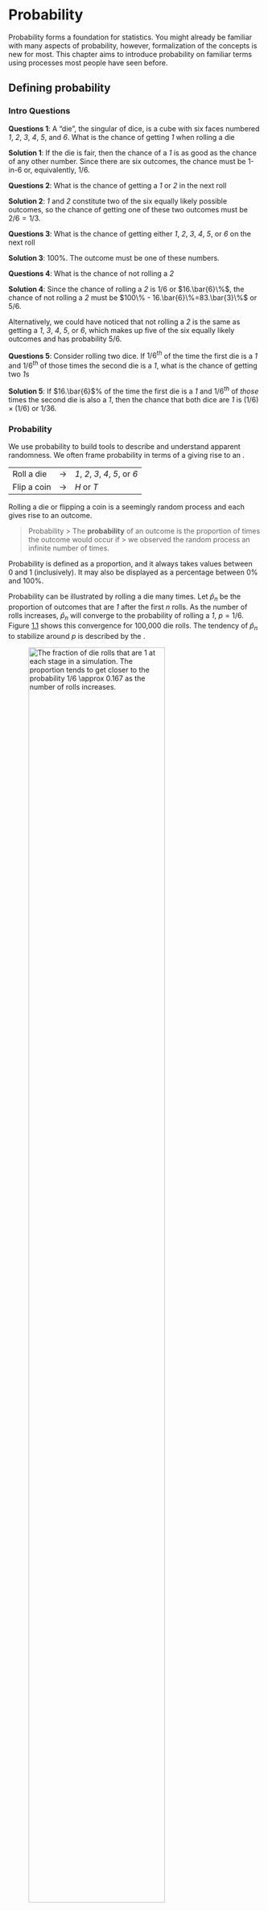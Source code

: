 
Probability
===========

Probability forms a foundation for statistics. You might already be
familiar with many aspects of probability, however, formalization of the
concepts is new for most. This chapter aims to introduce probability on
familiar terms using processes most people have seen before.

Defining probability {#basicsOfProbability}
--------------------
### Intro Questions
**Questions 1**: A "die", the singular of dice, is a cube with six faces numbered *1*,
*2*, *3*, *4*, *5*, and *6*. What is the chance of getting *1* when
rolling a die

**Solution 1**: If the die is
fair, then the chance of a *1* is as good as the chance of any other
number. Since there are six outcomes, the chance must be 1-in-6 or,
equivalently, $1/6$.

**Questions 2**: What is the chance of getting a *1* or *2* in the next
roll
 
**Solution 2**: *1* and *2*
constitute two of the six equally likely possible outcomes, so the
chance of getting one of these two outcomes must be $2/6 = 1/3$.

**Questions 3**: What is the chance of getting either *1*, *2*, *3*, *4*, *5*, or *6* on
the next roll
 

**Solution 3**: 100%. The outcome must be one of these numbers.

**Questions 4**: What is the chance of not rolling a *2*
 
**Solution 4**: Since the chance of rolling a *2* is $1/6$ or
$16.\bar{6}\%$, the chance of not rolling a *2* must be
$100\% - 16.\bar{6}\%=83.\bar{3}\%$ or $5/6$.

Alternatively, we could have noticed that not rolling a *2* is the same
as getting a *1*, *3*, *4*, *5*, or *6*, which makes up five of the six
equally likely outcomes and has probability $5/6$.

**Questions 5**: Consider rolling two dice. If $1/6^{th}$ of the time the first die is a
*1* and $1/6^{th}$ of those times the second die is a *1*, what is the
chance of getting two *1*s
 
**Solution 5**: If $16.\bar{6}$% of the time the first die is a *1*
and $1/6^{th}$ of *those* times the second die is also a *1*, then the
chance that both dice are *1* is $(1/6)\times (1/6)$ or $1/36$.

### Probability

We use probability to build tools to describe and understand apparent
randomness. We often frame probability in terms of a giving rise to an .

  ------------- --------------- ---------------------------------
  Roll a die    $\rightarrow$   *1*, *2*, *3*, *4*, *5*, or *6*
  Flip a coin   $\rightarrow$   *H* or *T*
  ------------- --------------- ---------------------------------

Rolling a die or flipping a coin is a seemingly random process and each
gives rise to an outcome.

> Probability
> > The **probability** of an outcome is the proportion of times the outcome would occur if
> > we observed the random process an infinite number of times.

Probability is defined as a proportion, and it always takes values
between 0 and 1 (inclusively). It may also be displayed as a percentage
between 0% and 100%.

Probability can be illustrated by rolling a die many times. Let
$\hat{p}_n$ be the proportion of outcomes that are *1* after the first
$n$ rolls. As the number of rolls increases, $\hat{p}_n$ will converge
to the probability of rolling a *1*, $p = 1/6$.
Figure [1.1](#dieProp){reference-type="ref" reference="dieProp"} shows
this convergence for 100,000 die rolls. The tendency of $\hat{p}_n$ to
stabilize around $p$ is described by the .

![The fraction of die rolls that are 1 at each stage in a simulation.
The proportion tends to get closer to the probability
$1/6 \approx 0.167$ as the number of rolls
increases.[]{label="dieProp"}](figures/dieProp/dieProp.png){#dieProp
width="80%"}

As more observations are collected, the proportion $\hat{p}_n$ of
occurrences with a particular outcome converges to the probability $p$
of that outcome.

Occasionally the proportion will veer off from the probability and
appear to defy the Law of Large Numbers, as $\hat{p}_n$ does many times
in Figure [1.1](#dieProp){reference-type="ref" reference="dieProp"}.
However, these deviations become smaller as the number of rolls
increases.

Above we write $p$ as the probability of rolling a *1*. We can also
write this probability as $$\begin{aligned}
P(\text{rolling a 1})\end{aligned}$$ As we become more
comfortable with this notation, we will abbreviate it further. For
instance, if it is clear that the process is "rolling a die", we could
abbreviate $P($rolling a *1*$)$ as $P($*1*$)$.

Random processes include rolling a die
and flipping a coin. (a) Think of another random process. (b) Describe
all the possible outcomes of that process. For instance, rolling a die
is a random process with potential outcomes *1*, *2*, \..., *6*.[^1]

What we think of as random processes are not necessarily random, but
they may just be too difficult to understand exactly. The fourth example
in the footnote solution to Guided
Practice {reference-type="ref"
reference="randomProcessExercise"} suggests a roommate's behavior is a
random process. However, even if a roommate's behavior is not truly
random, modeling her behavior as a random process can still be useful.

It can be helpful to model a process as random even if it is not truly
random.

### Disjoint or mutually exclusive outcomes

Two outcomes are called or if they cannot both happen. For instance, if
we roll a die, the outcomes *1* and *2* are disjoint since they cannot
both occur. On the other hand, the outcomes *1* and "rolling an odd
number" are not disjoint since both occur if the outcome of the roll is
a *1*. The terms *disjoint* and *mutually exclusive* are equivalent and
interchangeable.

Calculating the probability of disjoint outcomes is easy. When rolling a
die, the outcomes *1* and *2* are disjoint, and we compute the
probability that one of these outcomes will occur by adding their
separate probabilities: $$\begin{aligned}
P(\text{1 or 2}) = P(\text{1})+P(\text{2}) = 1/6 + 1/6 = 1/3\end{aligned}$$
What about the probability of rolling a *1*, *2*, *3*, *4*, *5*, or *6*
 

Here again, all of the outcomes are disjoint so we add the
probabilities: $$\begin{aligned}
&&P(\text{1 or 2 or 3 or 4 or 5 or 6}) \\
    &&\quad= P(\text{1})+P(\text{2})+P(\text{3})+P(\text{4})+P(\text{5})+P(\text{6}) \\
    &&\quad= 1/6 + 1/6 + 1/6 + 1/6 + 1/6 + 1/6 = 1.\end{aligned}$$ The
guarantees the accuracy of this approach when the outcomes are disjoint.

If $A_1$ and $A_2$ represent two disjoint outcomes, then the probability
that one of them occurs is given by $$\begin{aligned}
P(A_1\text{ or } A_2) = P(A_1) + P(A_2)\end{aligned}$$ If there are many
disjoint outcomes $A_1$, \..., $A_k$, then the probability that one of
these outcomes will occur is $$\begin{aligned}
P(A_1) + P(A_2) + \cdots + P(A_k)\end{aligned}$$

We are interested in the probability of rolling a *1*, *4*, or *5*. (a)
Explain why the outcomes *1*, *4*, and *5* are disjoint. (b) Apply the
Addition Rule for disjoint outcomes to determine $P($*1* or *4* or
*5*$)$.[^2]

In the data set in
Chapter {reference-type="ref"
reference="introductionToData"}, the variable described whether no
number (labeled *none*), only one or more small numbers (*small*), or
whether at least one big number appeared in an email (*big*). Of the
3,921 emails, 549 had no numbers, 2,827 had only one or more small
numbers, and 545 had at least one big number. (a) Are the outcomes
*none*, *small*, and *big* disjoint
 
 (b) Determine the proportion of
emails with value *small* and *big* separately. (c) Use the Addition
Rule for disjoint outcomes to compute the probability a randomly
selected email from the data set has a number in it, small or big.[^3]

Statisticians rarely work with individual outcomes and instead consider
or of outcomes. Let $A$ represent the event where a die roll results in
*1* or *2* and $B$ represent the event that the die roll is a *4* or a
*6*. We write $A$ as the set of outcomes $\{$*1*, *2*$\}$ and $B=\{$*4*,
*6*$\}$. These sets are commonly called . Because $A$ and $B$ have no
elements in common, they are disjoint events. $A$ and $B$ are
represented in Figure [1.2](#disjointSets){reference-type="ref"
reference="disjointSets"}.

![Three events, $A$, $B$, and $D$, consist of outcomes from rolling a
die. $A$ and $B$ are disjoint since they do not have any outcomes in
common.[]{label="disjointSets"}](figures/disjointSets/disjointSets.png){#disjointSets
height="0.7in"}

The Addition Rule applies to both disjoint outcomes and disjoint events.
The probability that one of the disjoint events $A$ or $B$ occurs is the
sum of the separate probabilities: $$\begin{aligned}
P(A\text{ or }B) = P(A) + P(B) = 1/3 + 1/3 = 2/3\end{aligned}$$

\(a\) Verify the probability of event $A$, $P(A)$, is $1/3$ using the
Addition Rule. (b) Do the same for event $B$.[^4]

(a) Using
Figure [1.2](#disjointSets){reference-type="ref"
reference="disjointSets"} as a reference, what outcomes are represented
by event $D$
 
 (b) Are events $B$ and $D$ disjoint
 
 (c) Are events $A$
and $D$ disjoint
 
[^5]

In Guided
Practice {reference-type="ref"
reference="exerExaminingDisjointSetsABD"}, you confirmed $B$ and $D$
from Figure [1.2](#disjointSets){reference-type="ref"
reference="disjointSets"} are disjoint. Compute the probability that
either event $B$ or event $D$ occurs.[^6]

### Probabilities when events are not disjoint

Let's consider calculations for two events that are not disjoint in the
context of a , represented in
Table {reference-type="ref"
reference="deckOfCards"}. If you are unfamiliar with the cards in a
regular deck, please see the footnote.[^7]

  ------------------- ------------------- ------------------- ------------------- ------------------- ------------------- ------------------- ------------------- -------------------- ------------------- ------------------- ------------------- -------------------
  *2$\clubsuit$*      *3$\clubsuit$*      *4$\clubsuit$*      *5$\clubsuit$*      *6$\clubsuit$*      *7$\clubsuit$*      *8$\clubsuit$*      *9$\clubsuit$*      *10$\clubsuit$*      *J$\clubsuit$*      *Q$\clubsuit$*      *K$\clubsuit$*      *A$\clubsuit$*
  *2$\diamondsuit$*   *3$\diamondsuit$*   *4$\diamondsuit$*   *5$\diamondsuit$*   *6$\diamondsuit$*   *7$\diamondsuit$*   *8$\diamondsuit$*   *9$\diamondsuit$*   *10$\diamondsuit$*   *J$\diamondsuit$*   *Q$\diamondsuit$*   *K$\diamondsuit$*   *A$\diamondsuit$*
  *2$\heartsuit$*     *3$\heartsuit$*     *4$\heartsuit$*     *5$\heartsuit$*     *6$\heartsuit$*     *7$\heartsuit$*     *8$\heartsuit$*     *9$\heartsuit$*     *10$\heartsuit$*     *J$\heartsuit$*     *Q$\heartsuit$*     *K$\heartsuit$*     *A$\heartsuit$*
  *2$\spadesuit$*     *3$\spadesuit$*     *4$\spadesuit$*     *5$\spadesuit$*     *6$\spadesuit$*     *7$\spadesuit$*     *8$\spadesuit$*     *9$\spadesuit$*     *10$\spadesuit$*     *J$\spadesuit$*     *Q$\spadesuit$*     *K$\spadesuit$*     *A$\spadesuit$*
  ------------------- ------------------- ------------------- ------------------- ------------------- ------------------- ------------------- ------------------- -------------------- ------------------- ------------------- ------------------- -------------------

  : Representations of the 52 unique cards in a
  deck.[]{label="deckOfCards"}

\(a\) What is the probability that a randomly selected card is a
diamond
 
 (b) What is the probability that a randomly selected card is a
face card
 
[^8]

are useful when outcomes can be categorized as "in" or "out" for two or
three variables, attributes, or random processes. The Venn diagram in
Figure [1.3](#venn){reference-type="ref" reference="venn"} uses a circle
to represent diamonds and another to represent face cards. If a card is
both a diamond and a face card, it falls into the intersection of the
circles. If it is a diamond but not a face card, it will be in part of
the left circle that is not in the right circle (and so on). The total
number of cards that are diamonds is given by the total number of cards
in the diamonds circle: $10+3=13$. The probabilities are also shown
(e.g. $10/52 = 0.1923$).

![A Venn diagram for diamonds and face
cards.[]{label="venn"}](figures/venn/venn.png){#venn height="1.4in"}

Using the Venn diagram, verify $P($face card$) = 12/52=3/13$.[^9]

Let $A$ represent the event that a randomly selected card is a diamond
and $B$ represent the event that it is a face card. How do we compute
$P(A$ or $B)$
 
 Events $A$ and $B$ are not disjoint -- the cards
$J\diamondsuit$, $Q\diamondsuit$, and $K\diamondsuit$ fall into both
categories -- so we cannot use the Addition Rule for disjoint events.
Instead we use the Venn diagram. We start by adding the probabilities of
the two events: $$\begin{aligned}
P(A) + P(B) = P({\color{redcards}\diamondsuit}) + P(\text{face card}) = 12/52 + 13/52
\label{overCountFaceDiamond}\end{aligned}$$ However, the three cards
that are in both events were counted twice, once in each probability. We
must correct this double counting: $$\begin{aligned}
P(A\text{ or } B) &=&P(\text{face card or }{\color{redcards}\diamondsuit})  \notag \\
 &=& P(\text{face card}) + P({\color{redcards}\diamondsuit}) - P(\text{face card and }{\color{redcards}\diamondsuit}) \label{diamondFace} \\
 &=& 12/52 + 13/52 - 3/52 \notag \\
 &=& 22/52 = 11/26 \notag\end{aligned}$$
Equation ({reference-type="ref" reference="diamondFace"}) is an example of the .

If $A$ and $B$ are any two events, disjoint or not, then the probability
that at least one of them will occur is $$\begin{aligned}
P(A\text{ or }B) = P(A) + P(B) - P(A\text{ and }B)
\label{generalAdditionRule}\end{aligned}$$ where $P(A$ and $B)$ is the
probability that both events occur.

When we write "or" in statistics, we mean "and/or" unless we explicitly
state otherwise. Thus, $A$ or $B$ occurs means $A$, $B$, or both $A$ and
$B$ occur.

\(a\) If $A$ and $B$ are disjoint, describe why this implies $P(A$ and
$B) = 0$. (b) Using part (a), verify that the General Addition Rule
simplifies to the simpler Addition Rule for disjoint events if $A$ and
$B$ are disjoint.[^10]

In the data set with 3,921 emails, 367
were spam, 2,827 contained some small numbers but no big numbers, and
168 had both characteristics. Create a Venn diagram for this setup.[^11]

\(a\) Use your Venn diagram from Guided
Practice {reference-type="ref"
reference="emailSpamNumberVennExer"} to determine the probability a
randomly drawn email from the data set is spam and had small numbers
(but not big numbers). (b) What is the probability that the email had
either of these attributes
 
[^12]

### Probability distributions

A is a table of all disjoint outcomes and their associated
probabilities. Table {reference-type="ref"
reference="diceProb"} shows the probability distribution for the sum of
two dice.

  ------------- ---------------- ---------------- ---------------- ---------------- ---------------- ---------------- ---------------- ---------------- ---------------- ---------------- ----------------
                                                                                                                                                                                          
  Dice sum             2                3                4                5                6                7                8                9                10               11               12
  Probability    $\frac{1}{36}$   $\frac{2}{36}$   $\frac{3}{36}$   $\frac{4}{36}$   $\frac{5}{36}$   $\frac{6}{36}$   $\frac{5}{36}$   $\frac{4}{36}$   $\frac{3}{36}$   $\frac{2}{36}$   $\frac{1}{36}$
  ------------- ---------------- ---------------- ---------------- ---------------- ---------------- ---------------- ---------------- ---------------- ---------------- ---------------- ----------------

  : Probability distribution for the sum of two
  dice.[]{label="diceProb"}

A probability distribution is a list of the possible outcomes with
corresponding probabilities that satisfies three rules:

1.  The outcomes listed must be disjoint.

2.  Each probability must be between 0 and 1.

3.  The probabilities must total 1.


Table {reference-type="ref"
reference="usHouseholdIncomeDists"} suggests three distributions for
household income in the United States. Only one is correct. Which one
must it be
 
 What is wrong with the other two
 
[^13]

    Income range (\$1000s)   0-25   25-50   50-100   100+
  ------------------------ ------ ------- -------- ------
                     \(a\)   0.18    0.39     0.33   0.16
                     \(b\)   0.38   -0.27     0.52   0.37
                     \(c\)   0.28    0.27     0.29   0.16

  : Proposed distributions of US household incomes (Guided
  Practice {reference-type="ref"
  reference="usHouseholdIncomeDistsExercise"}).[]{label="usHouseholdIncomeDists"}

Chapter {reference-type="ref"
reference="introductionToData"} emphasized the importance of plotting
data to provide quick summaries. Probability distributions can also be
summarized in a bar plot. For instance, the distribution of US household
incomes is shown in
Figure [1.4](#usHouseholdIncomeDistBar){reference-type="ref"
reference="usHouseholdIncomeDistBar"} as a bar plot.[^14] The
probability distribution for the sum of two dice is shown in
Table {reference-type="ref"
reference="diceProb"} and plotted in
Figure [1.5](#diceSumDist){reference-type="ref"
reference="diceSumDist"}.

![The probability distribution of US household
income.[]{label="usHouseholdIncomeDistBar"}](figures/usHouseholdIncomeDistBar/usHouseholdIncomeDistBar.png){#usHouseholdIncomeDistBar
width="68%"}

![The probability distribution of the sum of two
dice.[]{label="diceSumDist"}](figures/diceSumDist/diceSumDist.png){#diceSumDist
width="73%"}

In these bar plots, the bar heights represent the probabilities of
outcomes. If the outcomes are numerical and discrete, it is usually
(visually) convenient to make a bar plot that resembles a histogram, as
in the case of the sum of two dice. Another example of plotting the bars
at their respective locations is shown in
Figure [1.11](#bookCostDist){reference-type="ref"
reference="bookCostDist"} on page .

### Complement of an event

Rolling a die produces a value in the set $\{$*1*, *2*, *3*, *4*, *5*,
*6*$\}$. This set of all possible outcomes is called the ($S$) for
rolling a die. We often use the sample space to examine the scenario
where an event does not occur.

Let $D=\{$*2*, *3*$\}$ represent the event that the outcome of a die
roll is *2* or *3*. Then the of $D$ represents all outcomes in our
sample space that are not in $D$, which is denoted by $D^c = \{$*1*,
*4*, *5*, *6*$\}$. That is, $D^c$ is the set of all possible outcomes
not already included in $D$.
Figure [1.6](#complementOfD){reference-type="ref"
reference="complementOfD"} shows the relationship between $D$, $D^c$,
and the sample space $S$.

![Event $D=\{$*2*, *3*$\}$ and its complement, $D^c = \{$*1*, *4*, *5*,
*6*$\}$. $S$ represents the sample space, which is the set of all
possible
events.[]{label="complementOfD"}](figures/complementOfD/complementOfD.png){#complementOfD
width="40%"}

\(a\) Compute $P(D^c) = P($rolling a *1*, *4*, *5*, or *6*$)$. (b) What
is $P(D) + P(D^c)$
 
[^15]

Events $A=\{$*1*, *2*$\}$ and $B=\{$*4*, *6*$\}$ are shown in
Figure [1.2](#disjointSets){reference-type="ref"
reference="disjointSets"} on page . (a) Write out what $A^c$ and $B^c$
represent. (b) Compute $P(A^c)$ and $P(B^c)$. (c) Compute $P(A)+P(A^c)$
and $P(B)+P(B^c)$.[^16]

A complement of an event $A$ is constructed to have two very important
properties: (i) every possible outcome not in $A$ is in $A^c$, and (ii)
$A$ and $A^c$ are disjoint. Property (i) implies $$\begin{aligned}
P(A\text{ or }A^c) = 1
\label{complementSumTo1}\end{aligned}$$ That is, if the outcome is not
in $A$, it must be represented in $A^c$. We use the Addition Rule for
disjoint events to apply Property (ii): $$\begin{aligned}
P(A\text{ or }A^c) = P(A) + P(A^c)
\label{complementDisjointEquation}\end{aligned}$$ Combining
Equations ({reference-type="ref" reference="complementSumTo1"})
and ({reference-type="ref" reference="complementDisjointEquation"}) yields a very useful
relationship between the probability of an event and its complement.

The complement of event $A$ is denoted $A^c$, and $A^c$ represents all
outcomes not in $A$. $A$ and $A^c$ are mathematically related:
$$\begin{aligned}
\label{complement}
P(A) + P(A^c) = 1, \quad\text{i.e.}\quad P(A) = 1-P(A^c)\end{aligned}$$

In simple examples, computing $A$ or $A^c$ is feasible in a few steps.
However, using the complement can save a lot of time as problems grow in
complexity.

Let $A$ represent the event where we roll two dice and their total is
less than *12*. (a) What does the event $A^c$ represent
 
 (b) Determine
$P(A^c)$ from Table {reference-type="ref" reference="diceProb"} on page . (c) Determine $P(A)$.[^17]

Consider again the probabilities from
Table {reference-type="ref" reference="diceProb"} and rolling two dice. Find the following
probabilities: (a) The sum of the dice is *not* *6*. (b) The sum is at
least *4*, i.e. $\{$*4*, *5*, \..., *12*$\}$. (c) The sum is no more
than *10*. That is, determine the probability of the event $D=\{$*2*,
*3*, \..., *10*$\}$.[^18]

### Independence {#probabilityIndependence}

Just as variables and observations can be independent, random processes
can be independent, too. Two processes are if knowing the outcome of one
provides no useful information about the outcome of the other. For
instance, flipping a coin and rolling a die are two independent
processes -- knowing the coin was heads does not help determine the
outcome of a die roll. On the other hand, stock prices usually move up
or down together, so they are not independent.

Example {reference-type="ref" reference="probOf2Ones"} provides a basic example of two independent
processes: rolling two dice. We want to determine the probability that
both will be *1*. Suppose one of the dice is red and the other white. If
the outcome of the red die is a *1*, it provides no information about
the outcome of the white die. We first encountered this same question in
Example {reference-type="ref" reference="probOf2Ones"} (page ), where we calculated the probability
using the following reasoning: $1/6^{th}$ of the time the red die is a
*1*, and $1/6^{th}$ of *those* times the white die will also be *1*.
This is illustrated in
Figure [1.7](#indepForRollingTwo1s){reference-type="ref"
reference="indepForRollingTwo1s"}. Because the rolls are independent,
the probabilities of the corresponding outcomes can be multiplied to get
the final answer: $(1/6)\times(1/6)=1/36$. This can be generalized to
many independent processes.

![$1/6^{th}$ of the time, the first roll is a *1*. Then $1/6^{th}$ of
*those* times, the second roll will also be a
*1*.[]{label="indepForRollingTwo1s"}](figures/indepForRollingTwo1s/indepForRollingTwo1s.png){#indepForRollingTwo1s
width="65%"}

What if there was also a blue die independent of the other two
 
 What is
the probability of rolling the three dice and getting all
*1*s
 
 The same logic
applies from
Example {reference-type="ref"
reference="probOf2Ones"}. If $1/36^{th}$ of the time the white and red
dice are both *1*, then $1/6^{th}$ of *those* times the blue die will
also be *1*, so multiply: $$\begin{aligned}
P(white=\text{\small1 and } red=\text{\small1 and } blue=\text{\small1})
    &= P(white=\text{\small1})\times P(red=\text{\small1})\times P(blue=\text{\small1}) \\
    &= (1/6)\times (1/6)\times (1/6)
    = 1/216\end{aligned}$$

Examples {reference-type="ref"
reference="probOf2Ones"}
and {reference-type="ref"
reference="threeDice"} illustrate what is called the Multiplication Rule
for independent processes.

If $A$ and $B$ represent events from two different and independent
processes, then the probability that both $A$ and $B$ occur can be
calculated as the product of their separate probabilities:
$$\begin{aligned}
\label{eqForIndependentEvents}
P(A \text{ and }B) = P(A) \times  P(B)\end{aligned}$$ Similarly, if
there are $k$ events $A_1$, \..., $A_k$ from $k$ independent processes,
then the probability they all occur is $$\begin{aligned}
P(A_1) \times  P(A_2)\times  \cdots \times  P(A_k)\end{aligned}$$

 About 9% of
people are left-handed. Suppose 2 people are selected at random from the
U.S. population. Because the sample size of 2 is very small relative to
the population, it is reasonable to assume these two people are
independent. (a) What is the probability that both are left-handed
 

(b) What is the probability that both are right-handed
 
[^19]

 Suppose 5
people are selected at random.[^20]

1.  What is the probability that all are right-handed
 


2.  What is the probability that all are left-handed
 


3.  What is the probability that not all of the people are right-handed
 


Suppose the variables and are independent, i.e. knowing someone's
provides no useful information about their and vice-versa. Then we can
compute whether a randomly selected person is right-handed and
female[^21] using the Multiplication Rule: $$\begin{aligned}
P(\text{right-handed and female}) &=& P(\text{right-handed}) \times  P(\text{female}) \\
&=& 0.91 \times  0.50 = 0.455\end{aligned}$$

Three people are selected at random.[^22]

1.  What is the probability that the first person is male and
    right-handed
 


2.  What is the probability that the first two people are male and
    right-handed
 
.

3.  What is the probability that the third person is female and
    left-handed
 


4.  What is the probability that the first two people are male and
    right-handed and the third person is female and left-handed
 


Sometimes we wonder if one outcome provides useful information about
another outcome. The question we are asking is, are the occurrences of
the two events independent
 
 We say that two events $A$ and $B$ are
independent if they satisfy
Equation {reference-type="eqref"
reference="eqForIndependentEvents"}.

If we shuffle up a deck of cards and draw one, is the event that the
card is a heart independent of the event that the card is an ace
 
 The
probability the card is a heart is $1/4$ and the probability that it is
an ace is $1/13$. The probability the card is the ace of hearts is
$1/52$. We check whether
Equation {reference-type="ref"
reference="eqForIndependentEvents"} is satisfied: $$\begin{aligned}
P({\color{redcards}\heartsuit})\times P(\text{ace}) = \frac{1}{4}\times \frac{1}{13} = \frac{1}{52} 
                    = P({\color{redcards}\heartsuit}\text{ and ace})\end{aligned}$$
Because the equation holds, the event that the card is a heart and the
event that the card is an ace are independent events.

Conditional probability {#conditionalProbabilitySection}
-----------------------

Are students more likely to use marijuana when their parents used drugs
 

The data set contains a sample of 445 cases with two variables, and ,
and is summarized in
Table {reference-type="ref"
reference="contTableOfParStDrugUse"}.[^23] The variable is either *uses*
or *not*, where a student is labeled as if she has recently used
marijuana. The variable takes the value *used* if at least one of the
parents used drugs, including alcohol.

  --------- -------- -------- ------- ------- -- --
                                                 
                       *used*   *not*   Total    
            *uses*        125      94     219    
  \[0pt\]   *not*          85     141     226    
            Total         210     235     445    
  --------- -------- -------- ------- ------- -- --

  : Contingency table summarizing the data
  set.[]{label="contTableOfParStDrugUse"}

![A Venn diagram using boxes for the data
set.[]{label="drugUseVenn"}](figures/drugUseVenn/drugUseVenn.png){#drugUseVenn
width="65%"}

If at least one parent used drugs, what is the chance their child ()
uses
 
 We will estimate this probability using the data. Of the 210 cases
in this data set where = *used*, 125 represent cases where = *uses*:
$$\begin{aligned}
P(\text{\var{student} = uses given \var{parents} = used}) = \frac{125}{210} = 0.60\end{aligned}$$

A student is randomly selected from the study and she does not use
drugs. What is the probability that at least one of her parents
used
 
If the student does not use
drugs, then she is one of the 226 students in the second row. Of these
226 students, 85 had at least one parent who used drugs:
$$\begin{aligned}
P(\text{\var{parents} = used given \var{student} = not}) = \frac{85}{226} = 0.376\end{aligned}$$

### Marginal and joint probabilities {#marginalAndJointProbabilities}

Table {reference-type="ref"
reference="drugUseProbTable"} includes row and column totals for each
variable separately in the data set. These totals represent for the
sample, which are the probabilities based on a single variable without
conditioning on any other variables. For instance, a probability based
solely on the variable is a marginal probability: $$\begin{aligned}
P(\text{\var{student} = uses}) = \frac{219}{445} = 0.492\end{aligned}$$
A probability of outcomes for two or more variables or processes is
called a : $$\begin{aligned}
P(\text{\var{student} = uses and \var{parents} = not}) = \frac{94}{445} = 0.21\end{aligned}$$
It is common to substitute a comma for "and" in a joint probability,
although either is acceptable.

               : *used*   : *not*   Total
  ---------- ---------- --------- -------
  : *uses*         0.28      0.21    0.49
  : *not*          0.19      0.32    0.51
  Total            0.47      0.53    1.00

  : Probability table summarizing parental and student drug
  use.[]{label="drugUseProbTable"}

If a probability is based on a single variable, it is a *marginal
probability*. The probability of outcomes for two or more variables or
processes is called a *joint probability*.

We use to summarize joint probabilities for the sample. These
proportions are computed by dividing each count in
Table {reference-type="ref"
reference="contTableOfParStDrugUse"} by 445 to obtain the proportions in
Table {reference-type="ref"
reference="drugUseProbTable"}. The joint probability distribution of the
and variables is shown in
Table {reference-type="ref"
reference="drugUseDistribution"}.

  Joint outcome         Probability
  -------------------- -------------
  = *used*, = *uses*       0.28
  = *used*, = *not*        0.19
  = *not*, = *uses*        0.21
  = *not*, = *not*         0.32
  Total                    1.00

  : A joint probability distribution for the data
  set.[]{label="drugUseDistribution"}

Verify
Table {reference-type="ref"
reference="drugUseDistribution"} represents a probability distribution:
events are disjoint, all probabilities are non-negative, and the
probabilities sum to 1.[^24]

We can compute marginal probabilities using joint probabilities in
simple cases. For example, the probability a random student from the
study uses drugs is found by summing the outcomes from
Table {reference-type="ref"
reference="drugUseDistribution"} where = *uses*: $$\begin{aligned}
&&P(\text{\underline{\color{black}\var{student} = uses}}) \\
&& \quad =  P(\text{\var{parents} = used, \underline{\color{black}\var{student} = uses}}) + \\
&& \quad \quad \quad \quad P(\text{\var{parents} = not, \underline{\color{black}\var{student} = uses}}) \\
&& \quad = 0.28 + 0.21 = 0.49\end{aligned}$$

### Defining conditional probability

There is some connection between drug use of parents and of the student:
drug use of one is associated with drug use of the other.[^25] In this
section, we discuss how to use information about associations between
two variables to improve probability estimation.

The probability that a random student from the study uses drugs is 0.49.
Could we update this probability if we knew that this student's parents
used drugs
 
 Absolutely. To do so, we limit our view to only those 210
cases where parents used drugs and look at the fraction where the
student uses drugs: $$\begin{aligned}
P(\text{\var{student} = uses given \var{parents} = used}) = \frac{125}{210} = 0.60\end{aligned}$$
We call this a because we computed the probability under a condition: =
*used*. There are two parts to a conditional probability, and the . It
is useful to think of the condition as information we know to be true,
and this information usually can be described as a known outcome
or event.

We separate the text inside our probability notation into the outcome of
interest and the condition: $$\begin{aligned}
&& P(\text{\var{student} = uses given \var{parents} = used}) \notag \\
&& = P(\text{\var{student} = uses } | \text{ \var{parents} = used}) = \frac{125}{210} = 0.60
\label{probStudentUsedIfParentsUsedInFormalNotation}\end{aligned}$$ The
vertical bar "$|$" is read as *given*.

In
Equation ({reference-type="ref"
reference="probStudentUsedIfParentsUsedInFormalNotation"}), we computed
the probability a student uses based on the condition that at least one
parent used as a fraction: $$\begin{aligned}
&& P(\text{\var{student} = uses } | \text{ \var{parents} = used}) \notag \\
&&\quad = \frac{\text{\# times \var{student} = uses and \var{parents} = used}}{\text{\# times \var{parents} = used}} \label{ratioOfBothToRatioOfConditionalForParentsAndStudent} \\
&&\quad = \frac{125}{210} = 0.60 \notag\end{aligned}$$ We considered
only those cases that met the condition, = *used*, and then we computed
the ratio of those cases that satisfied our outcome of interest, the
student uses.

Counts are not always available for data, and instead only marginal and
joint probabilities may be provided. For example, disease rates are
commonly listed in percentages rather than in a count format. We would
like to be able to compute conditional probabilities even when no counts
are available, and we use
Equation ({reference-type="ref"
reference="ratioOfBothToRatioOfConditionalForParentsAndStudent"}) as an
example demonstrating this technique.

We considered only those cases that satisfied the condition, = *used*.
Of these cases, the conditional probability was the fraction who
represented the outcome of interest, = *uses*. Suppose we were provided
only the information in
Table {reference-type="ref+page"
reference="drugUseProbTable"}, i.e. only probability data. Then if we
took a sample of 1000 people, we would anticipate about 47% or
$0.47\times 1000 = 470$ would meet our information criterion. Similarly,
we would expect about 28% or $0.28\times 1000 = 280$ to meet both the
information criterion and represent our outcome of interest. Thus, the
conditional probability could be computed: $$\begin{aligned}
P(\text{\var{student} = uses } | \text{ \var{parents} = used})
    &= \frac{\text{\# (\var{student} = uses and \var{parents} = used)}}{\text{\# (\var{parents} = used)}} \notag \\
    &= \frac{280}{470} = \frac{0.28}{0.47} = 0.60
\label{stUserPUsedHypSampSize}\end{aligned}$$ In
Equation ({reference-type="ref"
reference="stUserPUsedHypSampSize"}), we examine exactly the fraction of
two probabilities, 0.28 and 0.47, which we can write as
$$\begin{aligned}
P(\var{student} = uses\ \text{and}\ \var{parents} = used)
    \quad\text{and}\quad
    P(\var{parents} = used).\end{aligned}$$ The fraction of these
probabilities represents our general formula for conditional
probability.

The conditional probability of the outcome of interest $A$ given
condition $B$ is computed as the following: $$\begin{aligned}
P(A | B) = \frac{P(A\text{ and }B)}{P(B)}
\label{condProbEq}\end{aligned}$$

(a) Write out the
following statement in conditional probability notation: "*The
probability a random case has = *not* if it is known that = *not**".
Notice that the condition is now based on the student, not the parent.
(b) Determine the probability from part (a).
Table {reference-type="ref+page"
reference="drugUseProbTable"} may be helpful.[^26]


(a) Determine the probability that one of the parents had used drugs if
it is known the student does not use drugs. (b) Using the answers from
part (a) and Guided
Practice {reference-type="ref"
reference="drugUseProbOfParentsEqualNotGivenStudents"}(b), compute
$$\begin{aligned}
P(\text{\var{parents} = used}|\text{\var{student} = not})
    + P(\text{\var{parents} = not}|\text{\var{student} = not})\end{aligned}$$
(c) Provide an intuitive argument to explain why the sum in (b) is
1.[^27]

The data indicate that drug use of parents and children are associated.
Does this mean the drug use of parents causes the drug use of the
students
 
[^28]

### Smallpox in Boston, 1721

The data set provides a sample of 6,224 individuals from the year 1721
who were exposed to smallpox in Boston.[^29] Doctors at the time
believed that inoculation, which involves exposing a person to the
disease in a controlled form, could reduce the likelihood of death.

Each case represents one person with two variables: and . The variable
takes two levels: *yes* or *no*, indicating whether the person was
inoculated or not. The variable has outcomes *lived* or *died*. These
data are summarized in
Tables {reference-type="ref"
reference="smallpoxContingencyTable"}
and {reference-type="ref"
reference="smallpoxProbabilityTable"}.

  --------- --------- ------- ------ -------
                                     
                        *yes*   *no*   Total
            *lived*       238   5136    5374
  \[0pt\]   *died*          6    844     850
            Total         244   5980    6224
  --------- --------- ------- ------ -------

  : Contingency table for the data
  set.[]{label="smallpoxContingencyTable"}

  --------- --------- -------- -------- --------
                                        
                         *yes*     *no*    Total
            *lived*     0.0382   0.8252   0.8634
  \[0pt\]   *died*      0.0010   0.1356   0.1366
            Total       0.0392   0.9608   1.0000
  --------- --------- -------- -------- --------

  : Table proportions for the data, computed by dividing each count by
  the table total, 6224.[]{label="smallpoxProbabilityTable"}

Write out, in formal notation, the
probability a randomly selected person who was not inoculated died from
smallpox, and find this probability.[^30]

Determine the probability that an inoculated person died from smallpox.
How does this result compare with the result of Guided
Practice {reference-type="ref"
reference="probDiedIfNotInoculated"}
 
[^31]

The people of Boston
self-selected whether or not to be inoculated. (a) Is this study
observational or was this an experiment
 
 (b) Can we infer any causal
connection using these data
 
 (c) What are some potential confounding
variables that might influence whether someone *lived* or *died* and
also affect whether that person was inoculated
 
[^32]

### General multiplication rule

Section [1.1.6](#probabilityIndependence){reference-type="ref"
reference="probabilityIndependence"} introduced the Multiplication Rule
for independent processes. Here we provide the for events that might not
be independent.

If $A$ and $B$ represent two outcomes or events, then $$\begin{aligned}
P(A\text{ and }B) = P(A | B)\times P(B)\end{aligned}$$

It is useful to think of $A$ as the outcome of interest and $B$ as the
condition.

This General Multiplication Rule is simply a rearrangement of the
definition for conditional probability in
Equation ({reference-type="ref"
reference="condProbEq"}) on page .

Consider the data set. Suppose we are given only two pieces of
information: 96.08% of residents were not inoculated, and 85.88% of the
residents who were not inoculated ended up surviving. How could we
compute the probability that a resident was not inoculated and lived
 
 We
will compute our answer using the General Multiplication Rule and then
verify it using
Table {reference-type="ref"
reference="smallpoxProbabilityTable"}. We want to determine
$$\begin{aligned}
P(\text{\var{result} = lived and \var{inoculated} = no})\end{aligned}$$
and we are given that $$\begin{aligned}
P(\text{\var{result} = lived }|\text{ \var{inoculated} = no})=0.8588 \\
P(\text{\var{inoculated} = no})=0.9608\end{aligned}$$ Among the
96.08% of people who were not inoculated, 85.88% survived:
$$\begin{aligned}
P(\text{\var{result} = lived and \var{inoculated} = no}) = 0.8588\times 0.9608 = 0.8251\end{aligned}$$
This is equivalent to the General Multiplication Rule. We can confirm
this probability in
Table {reference-type="ref"
reference="smallpoxProbabilityTable"} at the intersection of *no* and
*lived* (with a small rounding error).

Use $P($ = *yes*$) = 0.0392$ and $P($ = *lived* $|$ = *yes*$) = 0.9754$
to determine the probability that a person was both inoculated and
lived.[^33]

If 97.45% of the people who were inoculated lived, what proportion of
inoculated people must have died
 
[^34]

Let $A_1$, \..., $A_k$ represent all the disjoint outcomes for a
variable or process. Then if $B$ is an event, possibly for another
variable or process, we have: $$\begin{aligned}
P(A_1|B)+\cdots+P(A_k|B) = 1\end{aligned}$$

The rule for complements also holds when an event and its complement are
conditioned on the same information: $$\begin{aligned}
P(A | B) = 1 - P(A^c | B)\end{aligned}$$

Based on the probabilities computed above, does it appear that
inoculation is effective at reducing the risk of death from
smallpox
 
[^35]

### Independence considerations in conditional probability

If two processes are independent, then knowing the outcome of one should
provide no information about the other. We can show this is
mathematically true using conditional probabilities.

Let $X$ and $Y$ represent the
outcomes of rolling two dice. (a) What is the probability that the first
die, $X$, is *1*
 
 (b) What is the probability that both $X$ and $Y$ are
*1*
 
 (c) Use the formula for conditional probability to compute $P(Y =$
*1* $| X =$ *1*$)$. (d) What is $P(Y=1)$
 
 Is this different from the
answer from part (c)
 
 Explain.[^36]

We can show in Guided
Practice {reference-type="ref"
reference="condProbOfRollingA1AfterOne1"}(c) that the conditioning
information has no influence by using the Multiplication Rule for
independence processes: $$\begin{aligned}
P(Y=\text{1}|X=\text{1})
    &=& \frac{P(Y=\text{1 and }X=\text{1})}{P(X=\text{1})} \\
    &=& \frac{P(Y=\text{1})\times \color{oiGB}P(X=\text{1})}{\color{oiGB}P(X=\text{1})} \\
    &=& P(Y=\text{1}) \\\end{aligned}$$

Ron is watching a roulette table in a casino and notices that the last
five outcomes were *black*. He figures that the chances of getting
*black* six times in a row is very small (about $1/64$) and puts his
paycheck on red. What is wrong with his reasoning
 
[^37]

### Tree diagrams

are a tool to organize outcomes and probabilities around the structure
of the data. They are most useful when two or more processes occur in a
sequence and each process is conditioned on its predecessors.

The data fit this description. We see the population as split by : *yes*
and *no*. Following this split, survival rates were observed for each
group. This structure is reflected in the shown in
Figure [1.9](#smallpoxTreeDiagram){reference-type="ref"
reference="smallpoxTreeDiagram"}. The first branch for is said to be the
branch while the other branches are .

![A tree diagram of the data
set.[]{label="smallpoxTreeDiagram"}](figures/smallpoxTreeDiagram/smallpoxTreeDiagram.png){#smallpoxTreeDiagram
width="93%"}

Tree diagrams are annotated with marginal and conditional probabilities,
as shown in Figure [1.9](#smallpoxTreeDiagram){reference-type="ref"
reference="smallpoxTreeDiagram"}. This tree diagram splits the smallpox
data by into the *yes* and *no* groups with respective marginal
probabilities 0.0392 and 0.9608. The secondary branches are conditioned
on the first, so we assign conditional probabilities to these branches.
For example, the top branch in
Figure [1.9](#smallpoxTreeDiagram){reference-type="ref"
reference="smallpoxTreeDiagram"} is the probability that = *lived*
conditioned on the information that = *yes*. We may (and usually do)
construct joint probabilities at the end of each branch in our tree by
multiplying the numbers we come across as we move from left to right.
These joint probabilities are computed using the General Multiplication
Rule: $$\begin{aligned}
&& P(\text{\var{inoculated} = yes and \var{result} = lived}) \\
    &&\quad = P(\text{\var{inoculated} = yes})\times P(\text{\var{result} = lived}|\text{\var{inoculated} = yes}) \\
    &&\quad = 0.0392\times 0.9754=0.0382\end{aligned}$$

Consider the midterm and final for a statistics class. Suppose 13% of
students earned an *A* on the midterm. Of those students who earned an
*A* on the midterm, 47% received an *A* on the final, and 11% of the
students who earned lower than an *A* on the midterm received an *A* on
the final. You randomly pick up a final exam and notice the student
received an *A*. What is the probability that this student earned an *A*
on the midterm
 


The end-goal is to find
$P(\text{\var{midterm} = A} | \text{\var{final} = A})$. To
calculate this conditional probability, we need the following
probabilities: $$\begin{aligned}
P(\text{\var{midterm} = A and \var{final} = A}) \qquad\text{and}\qquad
P(\text{\var{final} = A})\end{aligned}$$ However, this
information is not provided, and it is not obvious how to calculate
these probabilities. Since we aren't sure how to proceed, it is useful
to organize the information into a tree diagram, as shown in
Figure [1.10](#testTree){reference-type="ref" reference="testTree"}.
When constructing a tree diagram, variables provided with marginal
probabilities are often used to create the tree's primary branches; in
this case, the marginal probabilities are provided for midterm grades.
The final grades, which correspond to the conditional probabilities
provided, will be shown on the secondary branches.

![A tree diagram describing the and
variables.[]{label="testTree"}](figures/testTree/testTree.png){#testTree
width="87%"}

With the tree diagram constructed, we may compute the required
probabilities: $$\begin{aligned}
&&P(\text{\var{midterm} = A and \var{final} = A}) = 0.0611 \\
&&P(\text{\underline{\color{black}\var{final} = A}})  \\
&& \quad= P(\text{\var{midterm} = other and \underline{\color{black}\var{final} = A}}) + P(\text{\var{midterm} = A and \underline{\color{black}\var{final} = A}}) \\
&& \quad= 0.0611 + 0.0957 = 0.1568\end{aligned}$$ The marginal
probability, $P($ = *A*$)$, was calculated by adding up all the joint
probabilities on the right side of the tree that correspond to = *A*. We
may now finally take the ratio of the two probabilities:
$$\begin{aligned}
P(\text{\var{midterm} = A} | \text{\var{final} = A}) &=& \frac{P(\text{\var{midterm} = A and \var{final} = A})}{P(\text{\var{final} = A})} \\
&=& \frac{0.0611}{0.1568} = 0.3897\end{aligned}$$ The probability the
student also earned an A on the midterm is about 0.39.

After an introductory statistics course, 78% of students can
successfully construct tree diagrams. Of those who can construct tree
diagrams, 97% passed, while only 57% of those students who could not
construct tree diagrams passed. (a) Organize this information into a
tree diagram. (b) What is the probability that a randomly selected
student passed
 
 (c) Compute the probability a student is able to
construct a tree diagram if it is known that she passed.[^38]

Random variables {#randomVariablesSection}
----------------

Two books are assigned for a statistics class: a textbook and its
corresponding study guide. The university bookstore determined 20% of
enrolled students do not buy either book, 55% buy the textbook only, and
25% buy both books, and these percentages are relatively constant from
one term to another. If there are 100 students enrolled, how many books
should the bookstore expect to sell to this
class
 

Around 20 students will not buy either book (0 books total), about 55
will buy one book (55 books total), and approximately 25 will buy two
books (totaling 50 books for these 25 students). The bookstore should
expect to sell about 105 books for this class.

Would you be surprised if the bookstore sold slightly more or less than
105 books
 
[^39]

The textbook costs \$137 and the study guide \$33. How much revenue
should the bookstore expect from this class of 100
students
 
 About 55
students will just buy a textbook, providing revenue of
$$\begin{aligned}
\$137 \times  55 = \$7,535\end{aligned}$$ The roughly 25 students who
buy both the textbook and the study guide would pay a total of
$$\begin{aligned}
(\$137 + \$33) \times  25 = \$170 \times  25 = \$4,250\end{aligned}$$
Thus, the bookstore should expect to generate about
$\$7,535 + \$4,250 = \$11,785$ from these 100 students for this one
class. However, there might be some *sampling variability* so the actual
amount may differ by a little bit.

![Probability distribution for the bookstore's revenue from a single
student. The distribution balances on a triangle representing the
average revenue per
student.[]{label="bookCostDist"}](figures/bookCostDist/bookCostDist.png){#bookCostDist
width="69%"}

What is the average revenue per student for this
course
 
 The
expected total revenue is \$11,785, and there are 100 students.
Therefore the expected revenue per student is
$\$11,785/100 =  \$117.85$.

### Expectation

We call a variable or process with a numerical outcome a , and we
usually represent this random variable with a capital letter such as
$X$, $Y$, or $Z$. The amount of money a single student will spend on her
statistics books is a random variable, and we represent it by $X$.

A random process or variable with a numerical outcome.

The possible outcomes of $X$ are labeled with a corresponding lower case
letter $x$ and subscripts. For example, we write $x_1=\$0$, $x_2=\$137$,
and $x_3=\$170$, which occur with probabilities $0.20$, $0.55$, and
$0.25$. The distribution of $X$ is summarized in
Figure [1.11](#bookCostDist){reference-type="ref"
reference="bookCostDist"} and
Table {reference-type="ref"
reference="statSpendDist"}.

  $i$            1       2       3      Total
  ------------ ------ ------- ------- -------
  $x_i$         \$0    \$137   \$170       --
  $P(X=x_i)$    0.20   0.55    0.25      1.00

  : The probability distribution for the random variable $X$,
  representing the bookstore's revenue from a single
  student.[]{label="statSpendDist"}

We computed the average outcome of $X$ as \$117.85 in
Example {reference-type="ref"
reference="revFromStudent"}. We call this average the of $X$, denoted by
$E(X)$. The expected value of a random variable is computed by adding
each outcome weighted by its probability: $$\begin{aligned}
E(X) &= 0 \times  P(X=0) + 137 \times  P(X=137) + 170 \times  P(X=170) \\
    &= 0 \times  0.20 + 137 \times  0.55 + 170 \times  0.25 = 117.85\end{aligned}$$

If $X$ takes outcomes $x_1$, \..., $x_k$ with probabilities $P(X=x_1)$,
\..., $P(X=x_k)$, the expected value of $X$ is the sum of each outcome
multiplied by its corresponding probability: $$\begin{aligned}
E(X)    &= x_1\times P(X=x_1) + \cdots + x_k\times P(X=x_k) \notag \\
    &= \sum_{i=1}^{k}x_iP(X=x_i)\end{aligned}$$ The Greek letter $\mu$
may be used in place of the notation $E(X)$.

The expected value for a random variable represents the average outcome.
For example, $E(X)=117.85$ represents the average amount the bookstore
expects to make from a single student, which we could also write as
$\mu=117.85$.

It is also possible to compute the expected value of a continuous random
variable. However, it requires a little calculus and we save it for a
later class.[^40]

In physics, the expectation holds the same meaning as the center of
gravity. The distribution can be represented by a series of weights at
each outcome, and the mean represents the balancing point. This is
represented in Figures [1.11](#bookCostDist){reference-type="ref"
reference="bookCostDist"} and [1.12](#bookWts){reference-type="ref"
reference="bookWts"}. The idea of a center of gravity also expands to
continuous probability distributions.
Figure [1.13](#contBalance){reference-type="ref"
reference="contBalance"} shows a continuous probability distribution
balanced atop a wedge placed at the mean.

![A weight system representing the probability distribution for $X$. The
string holds the distribution at the mean to keep the system
balanced.[]{label="bookWts"}](figures/bookWts/bookWts.png){#bookWts
width="72%"}

![A continuous distribution can also be balanced at its
mean.[]{label="contBalance"}](figures/contBalance/contBalance.png){#contBalance
width="65%"}

### Variability in random variables

Suppose you ran the university bookstore. Besides how much revenue you
expect to generate, you might also want to know the volatility
(variability) in your revenue.

The and can be used to describe the variability of a random variable.
Section {reference-type="ref"
reference="variability"} introduced a method for finding the variance
and standard deviation for a data set. We first computed deviations from
the mean ($x_i - \mu$), squared those deviations, and took an average to
get the variance. In the case of a random variable, we again compute
squared deviations. However, we take their sum weighted by their
corresponding probabilities, just like we did for the expectation. This
weighted sum of squared deviations equals the variance, and we calculate
the standard deviation by taking the square root of the variance, just
as we did in
Section {reference-type="ref"
reference="variability"}.

If $X$ takes outcomes $x_1$, \..., $x_k$ with probabilities $P(X=x_1)$,
\..., $P(X=x_k)$ and expected value $\mu=E(X)$, then the variance of
$X$, denoted by $Var(X)$ or the symbol $\sigma^2$, is $$\begin{aligned}
\sigma^2 &= (x_1-\mu)^2\times P(X=x_1) + \cdots \notag \\
    & \qquad\quad\cdots+ (x_k-\mu)^2\times P(X=x_k) \notag \\
    &= \sum_{j=1}^{k} (x_j - \mu)^2 P(X=x_j)\end{aligned}$$ The standard
deviation of $X$, labeled $\sigma$, is the square root of the variance.

Compute the expected value, variance, and standard deviation of $X$, the
revenue of a single statistics student for the bookstore. It is useful
to construct a table that holds computations for each outcome
separately, then add up the results.

  $i$                           1       2       3    Total
  ------------------------ ------ ------- ------- --------
  $x_i$                       \$0   \$137   \$170 
  $P(X=x_i)$                 0.20    0.55    0.25 
  $x_i \times  P(X=x_i)$        0   75.35   42.50   117.85

Thus, the expected value is $\mu=117.85$, which we computed earlier. The
variance can be constructed by extending this table:

  $i$                                     1        2         3    Total
  ------------------------------ ---------- -------- --------- --------
  $x_i$                                 \$0    \$137     \$170 
  $P(X=x_i)$                           0.20     0.55      0.25 
  $x_i \times  P(X=x_i)$                  0    75.35     42.50   117.85
  $x_i - \mu$                       -117.85    19.15     52.15 
  $(x_i-\mu)^2$                    13888.62   366.72   2719.62 
  $(x_i-\mu)^2\times P(X=x_i)$       2777.7    201.7     679.9   3659.3

The variance of $X$ is $\sigma^2 = 3659.3$, which means the standard
deviation is $\sigma = \sqrt{3659.3} = \$60.49$.

The bookstore also offers a chemistry textbook for \$159 and a book
supplement for \$41. From past experience, they know about 25% of
chemistry students just buy the textbook while 60% buy both the textbook
and supplement.[^41]

1.  What proportion of students don't buy either book
 
 Assume no
    students buy the supplement without the textbook.

2.  Let $Y$ represent the revenue from a single student. Write out the
    probability distribution of $Y$, i.e. a table for each outcome and
    its associated probability.

3.  Compute the expected revenue from a single chemistry student.

4.  Find the standard deviation to describe the variability associated
    with the revenue from a single student.

### Linear combinations of random variables

So far, we have thought of each variable as being a complete story in
and of itself. Sometimes it is more appropriate to use a combination of
variables. For instance, the amount of time a person spends commuting to
work each week can be broken down into several daily commutes.
Similarly, the total gain or loss in a stock portfolio is the sum of the
gains and losses in its components.

John travels to work five days a week. We will use $X_1$ to represent
his travel time on Monday, $X_2$ to represent his travel time on
Tuesday, and so on. Write an equation using $X_1$, \..., $X_5$ that
represents his travel time for the week, denoted by $W$. His total
weekly travel time is the sum of the five daily values:
$$W = X_1 + X_2 + X_3 + X_4 + X_5$$ Breaking the weekly travel time $W$
into pieces provides a framework for understanding each source of
randomness and is useful for modeling $W$.

It takes John an average of 18 minutes each day to commute to work. What
would you expect his average commute time to be for the week
 
 We were
told that the average (i.e. expected value) of the commute time is 18
minutes per day: $E(X_i) = 18$. To get the expected time for the sum of
the five days, we can add up the expected time for each individual day:
$$\begin{aligned}
E(W) &= E(X_1 + X_2 + X_3 + X_4 + X_5) \\
    &= E(X_1) + E(X_2) + E(X_3) + E(X_4) + E(X_5) \\
    &= 18 + 18 + 18 + 18 + 18 = 90\text{ minutes}\end{aligned}$$ The
expectation of the total time is equal to the sum of the expected
individual times. More generally, the expectation of a sum of random
variables is always the sum of the expectation for each random variable.

Elena is
selling a TV at a cash auction and also intends to buy a toaster oven in
the auction. If $X$ represents the profit for selling the TV and $Y$
represents the cost of the toaster oven, write an equation that
represents the net change in Elena's cash.[^42]

Based on past auctions, Elena figures she should expect to make about
\$175 on the TV and pay about \$23 for the toaster oven. In total, how
much should she expect to make or spend
 
[^43]

Would you be surprised if
John's weekly commute wasn't exactly 90 minutes or if Elena didn't make
exactly \$152
 
 Explain.[^44]

Two important concepts concerning combinations of random variables have
so far been introduced. First, a final value can sometimes be described
as the sum of its parts in an equation. Second, intuition suggests that
putting the individual average values into this equation gives the
average value we would expect in total. This second point needs
clarification -- it is guaranteed to be true in what are called *linear
combinations of random variables*.

A of two random variables $X$ and $Y$ is a fancy phrase to describe a
combination $$aX + bY$$ where $a$ and $b$ are some fixed and known
numbers. For John's commute time, there were five random variables --
one for each work day -- and each random variable could be written as
having a fixed coefficient of 1:
$$1X_1 + 1 X_2 + 1 X_3 + 1 X_4 + 1 X_5$$ For Elena's net gain or loss,
the $X$ random variable had a coefficient of +1 and the $Y$ random
variable had a coefficient of -1.

When considering the average of a linear combination of random
variables, it is safe to plug in the mean of each random variable and
then compute the final result. For a few examples of nonlinear
combinations of random variables -- cases where we cannot simply plug in
the means -- see the footnote.[^45]

If $X$ and $Y$ are random variables, then a linear combination of the
random variables is given by $$\begin{aligned}
\label{linComboOfRandomVariablesXAndY}
aX + bY\end{aligned}$$ where $a$ and $b$ are some fixed numbers. To
compute the average value of a linear combination of random variables,
plug in the average of each individual random variable and compute the
result: $$\begin{aligned}
a\times E(X) + b\times E(Y)\end{aligned}$$ Recall that the expected
value is the same as the mean, e.g. $E(X) = \mu_X$.

Leonard has invested \$6000 in Google Inc. (stock ticker: GOOG) and
\$2000 in Exxon Mobil Corp. (XOM). If $X$ represents the change in
Google's stock next month and $Y$ represents the change in Exxon Mobil
stock next month, write an equation that describes how much money will
be made or lost in Leonard's stocks for the month. For simplicity, we
will suppose $X$ and $Y$ are not in percents but are in decimal form
(e.g. if Google's stock increases 1%, then $X=0.01$; or if it loses 1%,
then $X=-0.01$). Then we can write an equation for Leonard's gain as
$$\begin{aligned}
\$6000\times X + \$2000\times Y\end{aligned}$$ If we plug in the change
in the stock value for $X$ and $Y$, this equation gives the change in
value of Leonard's stock portfolio for the month. A positive value
represents a gain, and a negative value represents a loss.

Suppose Google and Exxon
Mobil stocks have recently been rising 2.1% and 0.4% per month,
respectively. Compute the expected change in Leonard's stock portfolio
for next month.[^46]

You should have found that Leonard expects a positive gain in Guided
Practice {reference-type="ref"
reference="expectedChangeInLeonardsStockPortfolio"}. However, would you
be surprised if he actually had a loss this month
 
[^47]

### Variability in linear combinations of random variables

Quantifying the average outcome from a linear combination of random
variables is helpful, but it is also important to have some sense of the
uncertainty associated with the total outcome of that combination of
random variables. The expected net gain or loss of Leonard's stock
portfolio was considered in Guided
Practice {reference-type="ref"
reference="expectedChangeInLeonardsStockPortfolio"}. However, there was
no quantitative discussion of the volatility of this portfolio. For
instance, while the average monthly gain might be about \$134 according
to the data, that gain is not guaranteed.
Figure [1.14](#changeInLeonardsStockPortfolioFor36Months){reference-type="ref"
reference="changeInLeonardsStockPortfolioFor36Months"} shows the monthly
changes in a portfolio like Leonard's during the 36 months from 2009 to
2011. The gains and losses vary widely, and quantifying these
fluctuations is important when investing in stocks.

![The change in a portfolio like Leonard's for the 36 months from 2009
to 2011, where \$6000 is in Google's stock and \$2000 is in Exxon
Mobil's.[]{label="changeInLeonardsStockPortfolioFor36Months"}](figures/changeInLeonardsStockPortfolioFor36Months/changeInLeonardsStockPortfolioFor36Months.png){#changeInLeonardsStockPortfolioFor36Months
width="65%"}

Just as we have done in many previous cases, we use the variance and
standard deviation to describe the uncertainty associated with Leonard's
monthly returns. To do so, the variances of each stock's monthly return
will be useful, and these are shown in
Table {reference-type="ref"
reference="sumStatOfGOOGXOM"}. The stocks' returns are nearly
independent.

           Mean ($\bar{x}$)   Standard deviation ($s$)   Variance ($s^2$)
  ------ ------------------ -------------------------- ------------------
  GOOG               0.0210                     0.0846             0.0072
  XOM                0.0038                     0.0519             0.0027

  : The mean, standard deviation, and variance of the GOOG and XOM
  stocks. These statistics were estimated from historical stock data, so
  notation used for sample statistics has been
  used.[]{label="sumStatOfGOOGXOM"}

Here we use an equation from probability theory to describe the
uncertainty of Leonard's monthly returns; we leave the proof of this
method to a dedicated probability course. The variance of a linear
combination of random variables can be computed by plugging in the
variances of the individual random variables and squaring the
coefficients of the random variables: $$\begin{aligned}
Var(aX + bY) = a^2\times Var(X) + b^2\times Var(Y)\end{aligned}$$ It is
important to note that this equality assumes the random variables are
independent; if independence doesn't hold, then more advanced methods
are necessary. This equation can be used to compute the variance of
Leonard's monthly return: $$\begin{aligned}
Var(6000\times X + 2000\times Y)
    &= 6000^2\times Var(X) + 2000^2\times Var(Y) \\
    &= 36,000,000\times 0.0072 + 4,000,000\times 0.0027 \\
    &= 270,000\end{aligned}$$ The standard deviation is computed as the
square root of the variance: $\sqrt{270,000} = \$520$. While an average
monthly return of \$134 on an \$8000 investment is nothing to scoff at,
the monthly returns are so volatile that Leonard should not expect this
income to be very stable.

The variance of a linear combination of random variables may be computed
by squaring the constants, substituting in the variances for the random
variables, and computing the result: $$\begin{aligned}
Var(aX + bY) = a^2\times Var(X) + b^2\times Var(Y)\end{aligned}$$ This
equation is valid as long as the random variables are independent of
each other. The standard deviation of the linear combination may be
found by taking the square root of the variance.

Suppose John's daily commute has a standard deviation of 4 minutes. What
is the uncertainty in his total commute time for the week
 

The expression for John's commute
time was $$\begin{aligned}
X_1 + X_2 + X_3 + X_4 + X_5\end{aligned}$$ Each coefficient is 1, and
the variance of each day's time is $4^2=16$. Thus, the variance of the
total weekly commute time is $$\begin{aligned}
&\text{variance }= 1^2 \times  16 + 1^2 \times  16 + 1^2 \times  16 + 1^2 \times  16 + 1^2 \times  16 = 5\times 16 = 80 \\
&\text{standard deviation } = \sqrt{\text{variance}} = \sqrt{80} = 8.94\end{aligned}$$
The standard deviation for John's weekly work commute time is about 9
minutes.

The computation in
Example {reference-type="ref"
reference="sdOfJohnsCommuteWeeklyTime"} relied on an important
assumption: the commute time for each day is independent of the time on
other days of that week. Do you think this is valid
 
 Explain.[^48]


Consider Elena's two auctions from Guided
Practice {reference-type="ref"
reference="elenaIsSellingATVAndBuyingAToasterOvenAtAnAuction"} on page .
Suppose these auctions are approximately independent and the variability
in auction prices associated with the TV and toaster oven can be
described using standard deviations of \$25 and \$8. Compute the
standard deviation of Elena's net gain.[^49]

Consider again Guided
Practice {reference-type="ref"
reference="elenaIsSellingATVAndBuyingAToasterOvenAtAnAuctionVariability"}.
The negative coefficient for $Y$ in the linear combination was
eliminated when we squared the coefficients. This generally holds true:
negatives in a linear combination will have no impact on the variability
computed for a linear combination, but they do impact the expected value
computations.

[^1]: Here are four examples. (i) Whether someone gets sick in the next
    month or not is an apparently random process with outcomes *sick*
    and *not*. (ii) We can *generate* a random process by randomly
    picking a person and measuring that person's height. The outcome of
    this process will be a positive number. (iii) Whether the stock
    market goes up or down next week is a seemingly random process with
    possible outcomes *up*, *down*, and *no\_change*. Alternatively, we
    could have used the percent change in the stock market as a
    numerical outcome. (iv) Whether your roommate cleans her dishes
    tonight probably seems like a random process with possible outcomes
    *cleans\_dishes* and *leaves\_dishes*.

[^2]: \(a\) The random process is a die roll, and at most one of these
    outcomes can come up. This means they are disjoint outcomes.
    (b) $P($*1* or *4* or
    *5*$) = P($*1*$)+P($*4*$)+P($*5*$) = \frac{1}{6} + \frac{1}{6} + \frac{1}{6} = \frac{3}{6} = \frac{1}{2}$

[^3]: \(a\) Yes. Each email is categorized in only one level of . (b)
    Small: $\frac{2827}{3921} = 0.721$. Big: $\frac{545}{3921} = 0.139$.
    (c) $P($*small* or
    *big*$) = P($*small*$) + P($*big*$) = 0.721 + 0.139 = 0.860$.

[^4]: \(a\) $P(A) = P($*1* or
    *2*$) = P($*1*$) + P($*2*$) = \frac{1}{6} + \frac{1}{6} = \frac{2}{6} = \frac{1}{3}$.
    (b) Similarly, $P(B) = 1/3$.

[^5]: (a) Outcomes *2* and *3*. (b) Yes, events $B$ and $D$ are disjoint
    because they share no outcomes. (c) The events $A$ and $D$ share an
    outcome in common, *2*, and so are not disjoint.

[^6]: Since $B$ and $D$ are disjoint events, use the Addition Rule:
    $P(B$ or
    $D) = P(B) + P(D) = \frac{1}{3} + \frac{1}{3} = \frac{2}{3}$.

[^7]: The 52 cards are split into four : $\clubsuit$ (club),
    $\diamondsuit$ (diamond), $\heartsuit$ (heart), $\spadesuit$
    (spade). Each suit has its 13 cards labeled: *2*, *3*, \..., *10*,
    *J* (jack), *Q* (queen), *K* (king), and *A* (ace). Thus, each card
    is a unique combination of a suit and a label, e.g. *4$\heartsuit$*
    and *J$\clubsuit$*. The 12 cards represented by the jacks, queens,
    and kings are called . The cards that are $\diamondsuit$ or
    $\heartsuit$ are typically colored red while the other two suits are
    typically colored black.

[^8]: \(a\) There are 52 cards and 13 diamonds. If the cards are
    thoroughly shuffled, each card has an equal chance of being drawn,
    so the probability that a randomly selected card is a diamond is
    $P({\color{redcards}\diamondsuit}) = \frac{13}{52} = 0.250$.
    (b) Likewise, there are 12 face cards, so $P($face
    card$) = \frac{12}{52} = \frac{3}{13} = 0.231$.

[^9]: The Venn diagram shows face cards split up into "face card but not
    $\diamondsuit$" and "face card and $\diamondsuit$". Since these
    correspond to disjoint events, $P($face card$)$ is found by adding
    the two corresponding probabilities:
    $\frac{3}{52} + \frac{9}{52} = \frac{12}{52} = \frac{3}{13}$.

[^10]: \(a\) If $A$ and $B$ are disjoint, $A$ and $B$ can never occur
    simultaneously. (b) If $A$ and $B$ are disjoint, then the last term
    of
    Equation ({reference-type="ref"
    reference="generalAdditionRule"}) is 0 (see part (a)) and we are
    left with the Addition Rule for disjoint events.

[^11]: Both the counts and corresponding probabilities (e.g.
    $2659/3921 = 0.678$) are shown. Notice that the number of emails
    represented in the left circle corresponds to $2659 + 168 = 2827$,
    and the number represented in the right circle is $168 + 199 = 367$.

     

    ![image](figures/emailSpamNumberVenn/emailSpamNumberVenn.png){height="13mm"}

[^12]: (a) The solution is represented by the intersection of the two
    circles: 0.043. (b) This is the sum of the three disjoint
    probabilities shown in the circles: $0.678 + 0.043 + 0.051 = 0.772$.

[^13]: The probabilities of (a) do not sum to 1. The second probability
    in (b) is negative. This leaves (c), which sure enough satisfies the
    requirements of a distribution. One of the three was said to be the
    actual distribution of US household incomes, so it must be (c).

[^14]: It is also possible to construct a distribution plot when income
    is not artificially binned into four groups.

[^15]: (a) The outcomes are disjoint and each has probability $1/6$, so
    the total probability is $4/6=2/3$. (b) We can also see that
    $P(D)=\frac{1}{6} + \frac{1}{6} = 1/3$. Since $D$ and $D^c$ are
    disjoint, $P(D) + P(D^c) = 1$.

[^16]: Brief solutions: (a) $A^c=\{$*3*, *4*, *5*, *6*$\}$ and
    $B^c=\{$*1*, *2*, *3*, *5*$\}$. (b) Noting that each outcome is
    disjoint, add the individual outcome probabilities to get
    $P(A^c)=2/3$ and $P(B^c)=2/3$. (c) $A$ and $A^c$ are disjoint, and
    the same is true of $B$ and $B^c$. Therefore, $P(A) + P(A^c) = 1$
    and $P(B) + P(B^c) = 1$.

[^17]: (a) The complement of $A$: when the total is equal to *12*.
    (b) $P(A^c) = 1/36$. (c) Use the probability of the complement from
    part (b), $P(A^c) = 1/36$, and
    Equation ({reference-type="ref"
    reference="complement"}): $P($less than
    *12*$) = 1 - P($*12*$) = 1 - 1/36 = 35/36$.

[^18]: (a) First find $P($*6*$)=5/36$, then use the complement: $P($not
    *6*$) = 1 - P($*6*$) = 31/36$. (b) First find the complement, which
    requires much less effort: $P($*2* or *3*$)=1/36+2/36=1/12$. Then
    calculate $P(B) = 1-P(B^c) = 1-1/12 = 11/12$. (c) As before, finding
    the complement is the clever way to determine $P(D)$. First find
    $P(D^c) = P($*11* or *12*$)=2/36 + 1/36=1/12$. Then calculate
    $P(D) = 1 - P(D^c) = 11/12$.

[^19]: \(a\) The probability the first person is left-handed is $0.09$,
    which is the same for the second person. We apply the Multiplication
    Rule for independent processes to determine the probability that
    both will be left-handed: $0.09\times 0.09 = 0.0081$.

    \(b\) It is reasonable to assume the proportion of people who are
    ambidextrous (both right and left handed) is nearly 0, which results
    in $P($right-handed$)=1-0.09=0.91$. Using the same reasoning as in
    part (a), the probability that both will be right-handed is
    $0.91\times 0.91 = 0.8281$.

[^20]: (a) The abbreviations *RH* and *LH* are used for right-handed and
    left-handed, respectively. Since each are independent, we apply the
    Multiplication Rule for independent processes: $$\begin{aligned}
    P(\text{all five are RH})
    &= P(\text{first = RH, second = RH, ..., fifth = RH}) \\
    &= P(\text{first = RH})\times P(\text{second = RH})\times  \dots \times P(\text{fifth = RH}) \\
    &= 0.91\times 0.91\times 0.91\times 0.91\times 0.91 = 0.624\end{aligned}$$

    (b) Using the same reasoning as in (a),
    $0.09\times 0.09\times 0.09\times 0.09\times 0.09 = 0.0000059$

    (c) Use the complement, $P($all five are *RH*$)$, to answer this
    question: $$\begin{aligned}
    P(\text{not all RH})
        = 1 - P(\text{all RH})
        = 1 - 0.624 = 0.376\end{aligned}$$

[^21]: The actual proportion of the U.S. population that is *female* is
    about 50%, and so we use 0.5 for the probability of sampling a
    woman. However, this probability does differ in other countries.

[^22]: Brief answers are provided. (a) This can be written in
    probability notation as $P($a randomly selected person is male and
    right-handed$)=0.455$. (b) 0.207. (c) 0.045. (d) 0.0093.

[^23]: Ellis GJ and Stone LH. 1979. Marijuana Use in College: An
    Evaluation of a Modeling Explanation. Youth and Society 10:323-334.

[^24]: Each of the four outcome combination are disjoint, all
    probabilities are indeed non-negative, and the sum of the
    probabilities is $0.28 + 0.19 + 0.21 + 0.32 = 1.00$.

[^25]: This is an observational study and no causal conclusions may be
    reached.

[^26]: \(a\)
    $P(\text{\var{parent} = not} | \text{\var{student} = not})$.
    (b) Equation ({reference-type="ref"
    reference="condProbEq"}) for conditional probability indicates we
    should first find
    $P(\text{\var{parents} = not and \var{student} = not})=0.32$
    and $P(\text{\var{student} = not})=0.51$. Then the ratio
    represents the conditional probability: $0.32/0.51 = 0.63$.

[^27]: (a) This probability is
    $\frac{P(\text{\var{parents} = used and \var{student} = not})}{P(\text{\var{student} = not})} = \frac{0.19}{0.51} = 0.37$.
    (b) The total equals 1. (c) Under the condition the student does not
    use drugs, the parents must either use drugs or not. The complement
    still appears to work *when conditioning on the same information*.

[^28]: No. This was an observational study. Two potential confounding
    variables include and . Can you think of others
 


[^29]: Fenner F. 1988. *Smallpox and Its Eradication (History of
    International Public Health, No. 6)*. Geneva: World Health
    Organization. ISBN 92-4-156110-6.

[^30]: $P($ = *died* $|$ =
    *no*$) = \frac{P(\text{\var{result} = died and \var{inoculated} = no})}{P(\text{\var{inoculated} = no})} = \frac{0.1356}{0.9608} = 0.1411$.

[^31]: $P($ = *died* $|$ =
    *yes*$) = \frac{P(\text{\var{result} = died and \var{inoculated} = yes})}{P(\text{\var{inoculated} = yes})} = \frac{0.0010}{0.0392} = 0.0255$.
    The death rate for individuals who were inoculated is only about
    1 in 40 while the death rate is about 1 in 7 for those who were not
    inoculated.

[^32]: Brief answers: (a) Observational. (b) No, we cannot infer
    causation from this observational study. (c) Accessibility to the
    latest and best medical care. There are other valid answers for
    part (c).

[^33]: The answer is 0.0382, which can be verified using
    Table {reference-type="ref"
    reference="smallpoxProbabilityTable"}.

[^34]: There were only two possible outcomes: *lived* or *died*. This
    means that 100% - 97.45% = 2.55% of the people who were inoculated
    died.

[^35]: The samples are large relative to the difference in death rates
    for the "inoculated" and "not inoculated" groups, so it seems there
    is an association between and . However, as noted in the solution to
    Guided
    Practice {reference-type="ref"
    reference="SmallpoxInoculationObsExpExercise"}, this is an
    observational study and we cannot be sure if there is a causal
    connection. (Further research has shown that inoculation is
    effective at reducing death rates.)

[^36]: Brief solutions: (a) $1/6$. (b) $1/36$.
    (c) $\frac{P(Y = \text{ 1 and }X=\text{ 1})}{P(X=\text{ 1})} = \frac{1/36}{1/6} = 1/6$.
    (d) The probability is the same as in part (c): $P(Y=1)=1/6$. The
    probability that $Y=1$ was unchanged by knowledge about $X$, which
    makes sense as $X$ and $Y$ are independent.

[^37]: He has forgotten that the next roulette spin is independent of
    the previous spins. Casinos do employ this practice; they post the
    last several outcomes of many betting games to trick unsuspecting
    gamblers into believing the odds are in their favor. This is called
    the .

[^38]: \(a\) The tree diagram is shown to the right. (b) Identify which
    two joint probabilities represent students who passed, and add them:
    $P($passed$) = 0.7566+0.1254= 0.8820$. (c) $P($construct tree
    diagram $|$ passed$) = \frac{0.7566}{0.8820} = 0.8578$.\
     

    ![image](figures/treeDiagramAndPass/treeDiagramAndPass.png){width="\\textwidth"}

[^39]: If they sell a little more or a little less, this should not be a
    surprise. Hopefully
    Chapter {reference-type="ref"
    reference="introductionToData"} helped make clear that there is
    natural variability in observed data. For example, if we would flip
    a coin 100 times, it will not usually come up heads exactly half the
    time, but it will probably be close.

[^40]: $\mu = \int xf(x)dx$ where $f(x)$ represents a function for the
    density curve.

[^41]: \(a\) 100% - 25% - 60% = 15% of students do not buy any books for
    the class. Part (b) is represented by the first two lines in the
    table below. The expectation for part (c) is given as the total on
    the line $y_i\times P(Y=y_i)$. The result of part (d) is the
    square-root of the variance listed on in the total on the last line:
    $\sigma = \sqrt{Var(Y)} = \$69.28$.

                   $i$ (scenario)   1 (*noBook*)   2 (*textbook*)   3 (*both*)                   Total
      --------------------------- -------------- ---------------- ------------ -----------------------
                            $y_i$           0.00           159.00       200.00 
                       $P(Y=y_i)$           0.15             0.25         0.60 
             $y_i\times P(Y=y_i)$           0.00            39.75       120.00         $E(Y) = 159.75$
                       $y_i-E(Y)$        -159.75            -0.75        40.25 
                   $(y_i-E(Y))^2$       25520.06             0.56      1620.06 
        $(y_i-E(Y))^2\times P(Y)$         3828.0              0.1        972.0   $Var(Y) \approx 4800$

[^42]: She will make $X$ dollars on the TV but spend $Y$ dollars on the
    toaster oven: $X-Y$.

[^43]: $E(X-Y) = E(X) - E(Y) = 175 - 23 = \$152$. She should expect to
    make about \$152.

[^44]: No, since there is probably some variability. For example, the
    traffic will vary from one day to next, and auction prices will vary
    depending on the quality of the merchandise and the interest of the
    attendees.

[^45]: If $X$ and $Y$ are random variables, consider the following
    combinations: $X^{1+Y}$, $X\times Y$, $X/Y$. In such cases, plugging
    in the average value for each random variable and computing the
    result will not generally lead to an accurate average value for the
    end result.

[^46]: $E(\$6000\times X + \$2000\times Y) = \$6000\times 0.021 + \$2000\times 0.004 = \$134$.

[^47]: No. While stocks tend to rise over time, they are often volatile
    in the short term.

[^48]: One concern is whether traffic patterns tend to have a weekly
    cycle (e.g. Fridays may be worse than other days). If that is the
    case, and John drives, then the assumption is probably not
    reasonable. However, if John walks to work, then his commute is
    probably not affected by any weekly traffic cycle.

[^49]: The equation for Elena can be written as $$\begin{aligned}
    (1)\times X + (-1)\times Y\end{aligned}$$ The variances of $X$ and
    $Y$ are 625 and 64. We square the coefficients and plug in the
    variances: $$\begin{aligned}
    (1)^2\times Var(X) + (-1)^2\times Var(Y) = 1\times 625 + 1\times 64 = 689\end{aligned}$$
    The variance of the linear combination is 689, and the standard
    deviation is the square root of 689: about \$26.25.


